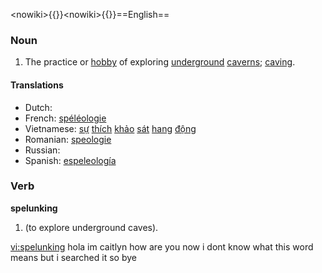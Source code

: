 <nowiki><nowiki>{{}}</nowiki><nowiki><nowiki>{{}}</nowiki></nowiki></nowiki>==English==
===Noun===
{{wikipedia}}
{{en-noun|-}}

# The practice or [[hobby]] of exploring [[underground]] [[caverns]]; [[caving]].

====Translations====
* Dutch: {{t-|nl|speleologie|f}}
* French: [[spéléologie]] {{f}}
* Vietnamese: [[sự]] [[thích]] [[khảo]] [[sát]] [[hang#Vietnamese|hang]] [[động]]
* Romanian: [[speologie]] {{f}}
* Russian: {{t|ru|спелеология|f|tr=sp'el'eológija}}
* Spanish: [[espeleología]]

===Verb===
'''spelunking'''

# {{present participle of|[[spelunk]]}} (to explore underground caves).

[[vi:spelunking]]
hola im caitlyn how are you now i dont know what this word means but i searched it so bye